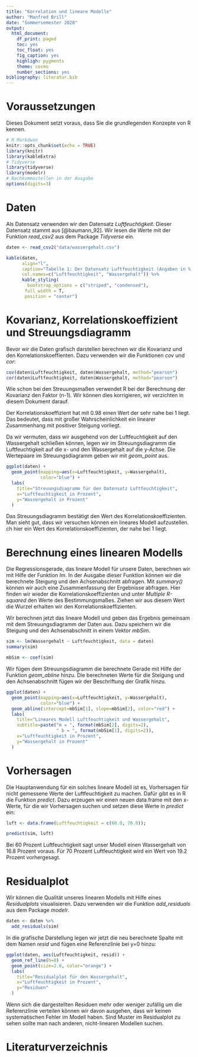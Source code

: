 ```yaml
---
title: "Korrelation und lineare Modelle"
author: "Manfred Brill"
date: "Sommersemester 2020"
output:
  html_document:
    df_print: paged
    toc: yes
    toc_float: yes
    fig_caption: yes
    highligh: pygments
    theme: cosmo
    number_sections: yes
bibliography: literatur.bib 
---
```


# Voraussetzungen
Dieses Dokument setzt voraus, dass Sie die grundlegenden Konzepte von R kennen. 

```r
# R Markdwon
knitr::opts_chunk$set(echo = TRUE)
library(knitr)
library(kableExtra)
# Tidyverse
library(tidyverse)
library(modelr)
# Nachkommastellen in der Ausgabe
options(digits=3)
```

# Daten
Als Datensatz verwenden wir den Datensatz *Luftfeuchtigkeit*. Dieser Datensatz stammt aus [@baumann_92]. Wir lesen die Werte mit der Funktion *read_csv2* aus dem Package *Tidyverse* ein.

```r
daten <- read_csv2("data/wassergehalt.csv")

kable(daten,
      align="l",
      caption="Tabelle 1: Der Datensatz Luftfeuchtigkeit (Angaben in %)",
      col.names=c("Luftfeuchtigkeit", "Wassergehalt")) %>%
      kable_styling(
        bootstrap_options = c("striped", "condensed"), 
       full_width = T, 
       position = "center")
```

# Kovarianz, Korrelationskoeffizient und Streuungsdiagramm
Bevor wir die Daten grafisch darstellen berechnen wir die Kovarianz und den Korrelationskoeffienten. Dazu verwenden wir die
Funktionen *cov* und *cor*:

```r
cov(daten$Luftfeuchtigkeit, daten$Wassergehalt, method="pearson")
cor(daten$Luftfeuchtigkeit, daten$Wassergehalt, method="pearson")
```

Wie schon bei den Streuungsmaßen verwendet R bei der Berechnung
der Kovarianz den Faktor (n-1). 
Wir können dies korrigieren, wir verzichten in diesem Dokument darauf.

Der Korrelationskoeffizient hat mit 0.98 einen Wert der sehr nahe bei 1 liegt. Das bedeutet, dass mit großer Wahrscheinlichkeit ein linearer Zusammenhang mit positiver Steigung vorliegt.

Da wir vermuten, dass wir ausgehend von der Luftfeuchtigkeit auf den Wassergehalt schließen können, legen wir im Streuungsdiagramm die Luftfeuchtigkeit 
auf die x- und den Wassergehalt auf die y-Achse.
Die Wertepaare
im Streuungsdiagramm geben wir mit *geom_point* aus.

```r
ggplot(daten) +
  geom_point(mapping=aes(x=Luftfeuchtigkeit, y=Wassergehalt), 
             color="blue") +
  labs(
    title="Streuungsdiagramm für den Datensatz Luftfeuchtigkeit", 
    x="Luftfeuchtigkeit in Prozent", 
    y="Wassergehalt in Prozent"
  ) 
```

Das Streuungsdiagramm bestätigt den Wert des Korrelationskoeffizienten. Man sieht gut, dass wir versuchen können ein lineares Modell aufzustellen.
ch hier ein Wert des Korrelationskoeffizienten, der nahe bei 1 liegt.

# Berechnung eines linearen Modells
Die Regressionsgerade, das lineare Modell für unsere Daten, berechnen wir mit Hilfe der Funktion *lm*. In der Ausgabe dieser Funktion können wir die berechnete Steigung und den Achsenabschnitt abfragen. Mit *summary()*
können wir auch eine Zusammenfassung der Ergebnisse abfragen. Hier finden wir
wieder die Korrelationskoeffizienten und unter *Multiple R-squared* den Werte des Bestimmungsmaßes. Ziehen wir aus diesem Wert die Wurzel erhalten wir den Korrelationskoeffizienten.

Wir berechnen jetzt das lineare Modell und geben das Ergebnis gemeinsam
mit dem Streuungsdiagramm der Daten aus. Dazu speichern wir die Steigung und
den Achsenabschnitt in einem Vektor *mbSim*. 


```r
sim <- lm(Wassergehalt ~ Luftfeuchtigkeit, data = daten)
summary(sim)

mbSim <- coef(sim)
```

Wir fügen dem Streuungsdiagramm die berechnete Gerade mit Hilfe der Funktion
*geom_abline* hinzu. Die berechneten Werte für die Steigung und den Achsenabschnitt fügen wir der Beschriftung der Grafik hinzu.

```r
ggplot(daten) +
  geom_point(mapping=aes(x=Luftfeuchtigkeit, y=Wassergehalt), 
             color="blue") +
  geom_abline(intercept=mbSim[1], slope=mbSim[2], color="red") +
  labs(
    title="Lineares Modell Luftfeuchtigkeit und Wassergehalt", 
    subtitle=paste("m = ", format(mbSim[2], digits=2), 
                   " b = ", format(mbSim[1], digits=2)),
    x="Luftfeuchtigkeit in Prozent", 
    y="Wassergehalt in Prozent"
  ) 
```

# Vorhersagen
Die Hauptanwendung für ein solches lineare Modell ist es, Vorhersagen für nicht gemessene Werte der Luftfeuchtigkeit zu machen. Dafür gibt es in R
die Funktion *predict*. Dazu erzeugen wir einen neuen data.frame mit den x-Werte, für die wir Vorhersagen suchen und setzen diese Werte in *predict* ein:

```r
luft <- data.frame(Luftfeuchtigkeit = c(60.0, 70.0)); 

predict(sim, luft)
```

Bei 60 Prozent Luftfeuchtigkeit sagt unser Modell einen Wassergehalt von 16.8 Prozent voraus. Für 70 Prozent Luftfeuchtigkeit wird ein Wert von 19.2 Prozent vorhergesagt.


# Residualplot

Wir können die Qualität unseres linearen Modells mit Hilfe eines *Residualplots* visualisieren. Dazu verwenden wir die Funktion 
*add_residuals* aus dem Package *modelr*.

```r
daten <- daten %>%
  add_residuals(sim)
```

In die grafische Darstellung legen wir jetzt die neu berechnete Spalte
mit dem Namen *resid* und fügen eine Referenzlinie bei y=0 hinzu:

```r
ggplot(daten, aes(Luftfeuchtigkeit, resid)) + 
  geom_ref_line(h=0) + 
  geom_point(size=2.0, color="orange") +
  labs(
    title="Residualplot für den Wassergehalt", 
    x="Luftfeuchtigkeit in Prozent", 
    y="Residuen"
  ) 
```

Wenn sich die dargestellten Residuen mehr oder weniger zufällig um die Referenzlinie verteilen können wir davon ausgehen, dass wir keinen systematischen Fehler im Modell haben. Sind Muster im Residualplot zu sehen sollte man nach anderen, nicht-linearen Modellen suchen.

# Literaturverzeichnis